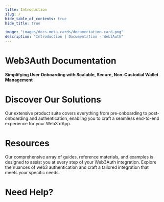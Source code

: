```yaml
---
title: Introduction
slug: /
hide_table_of_contents: true
hide_title: true

image: "images/docs-meta-cards/documentation-card.png"
description: "Introduction | Documentation - Web3Auth"
---
```



<SEO />

# Web3Auth Documentation

#### Simplifying User Onboarding with Scalable, Secure, Non-Custodial Wallet Management

<HomeQuickStartBanner />

# Discover Our Solutions

Our extensive product suite covers everything from pre-onboarding to post-onboarding and
authentication, enabling you to craft a seamless end-to-end experience for your Web3 dApp.

<ProductCards />

# Resources

Our comprehensive array of guides, reference materials, and examples is designed to assist you at
every step of your Web3Auth integration. Explore the nuances of web3 authentication and craft a
tailored integration that meets your specific needs.

<ResourcesCards />

# Need Help?

<HelpCards />
